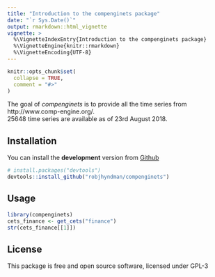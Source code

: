 ```yaml
---
title: "Introduction to the compenginets package"
date: "`r Sys.Date()`"
output: rmarkdown::html_vignette
vignette: >
  %\VignetteIndexEntry{Introduction to the compenginets package}
  %\VignetteEngine{knitr::rmarkdown}
  %\VignetteEncoding{UTF-8}
---
```


```r
knitr::opts_chunk$set(
  collapse = TRUE,
  comment = "#>"
)
```

The goal of *compenginets* is to provide all the time series from  http://www.comp-engine.org/.  
25648 time series are available as of 23rd August 2018.  

## Installation

You can install the **development** version from
[Github](https://github.com/robjhyndman/compenginets)

```r
# install.packages("devtools")
devtools::install_github("robjhyndman/compenginets")
```

## Usage

```r
library(compenginets)
cets_finance <- get_cets("finance")
str(cets_finance[[1]])

```

## License

This package is free and open source software, licensed under GPL-3
